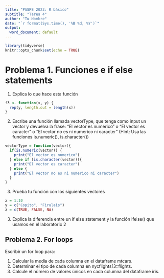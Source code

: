 ```yaml
---
title: "PASPE 2023: R básico"
subtitle: "Tarea 4"
author: "Tu Nombre"
date: "`r format(Sys.time(), '%B %d, %Y')`"
output:
  word_document: default
---
```



```r
library(tidyverse)
knitr::opts_chunk$set(echo = TRUE)
```

# Problema 1. Funciones e if else statements

1. Explica lo que hace esta función

```r
f3 <- function(x, y) {
  rep(y, length.out = length(x))
}
```
2. Escribe una función llamada vectorType, que tenga como input un vector y devuelva la frase: "El vector es numerico" o "El vector es caracter" o "El vector no es ni numerico ni caracter" (Hint: Usa las funciones is.numeric(), is.character())

```r
vectorType = function(vector){
  if(is.numeric(vector)) {
    print("El vector es numerico")
  } else if (is.character(vector)){
    print("El vector es caracter")
  } else {
    print("El vector no es ni numerico ni caracter")
  }
}

```
3. Prueba tu función con los siguientes vectores
```r
x = 1:10
y = c("Copito", "Firulais")
z = c(TRUE, FALSE, NA)

```
3. Explica la diferencia entre un if else statement y la función ifelse() que usamos en el laboratorio 2

## Problema 2. For loops

Escribir un for loop para:

1. Calcular la media de cada columna en el dataframe mtcars.
2. Determinar el tipo de cada columna en nycflights13::flights.
3. Calcule el número de valores únicos en cada columna del dataframe iris.

